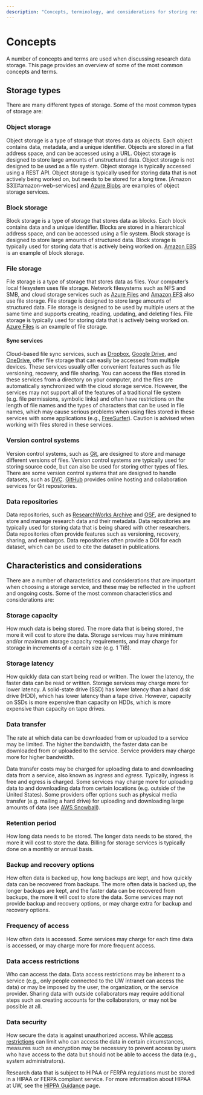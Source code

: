 ```yaml
---
description: "Concepts, terminology, and considerations for storing research data."
---
```

# Concepts

A number of concepts and terms are used when discussing research data storage. This page provides an overview of some of the most common concepts and terms.

## Storage types

There are many different types of storage. Some of the most common types of storage are:

### Object storage

Object storage is a type of storage that stores data as objects. Each object contains data, metadata, and a unique identifier. Objects are stored in a flat address space, and can be accessed using a URL. Object storage is designed to store large amounts of unstructured data. Object storage is not designed to be used as a file system. Object storage is typically accessed using a REST API. Object storage is typically used for storing data that is not actively being worked on, but needs to be stored for a long time. [Amazon S3][#amazon-web-services] and [Azure Blobs](#azure) are examples of object storage services.

### Block storage

Block storage is a type of storage that stores data as blocks. Each block contains data and a unique identifier. Blocks are stored in a hierarchical address space, and can be accessed using a file system. Block storage is designed to store large amounts of structured data. Block storage is typically used for storing data that is actively being worked on. [Amazon EBS](#amazon-web-services) is an example of block storage.

### File storage

File storage is a type of storage that stores data as files. Your computer's local filesystem uses file storage. Network filesystems such as NFS and SMB, and cloud storage services such as [Azure Files](#azure) and [Amazon EFS](#amazon-web-services) also use file storage. File storage is designed to store large amounts of structured data. File storage is designed to be used by multiple users at the same time and supports creating, reading, updating, and deleting files. File storage is typically used for storing data that is actively being worked on. [Azure Files](#azure) is an example of file storage.

#### Sync services

Cloud-based file sync services, such as [Dropbox](#dropbox), [Google Drive](#google-drive), and [OneDrive](#uw-onedrive-for-business), offer file storage that can easily be accessed from multiple devices. These services usually offer convenient features such as file versioning, recovery, and file sharing. You can access the files stored in these services from a directory on your computer, and the files are automatically synchronized with the cloud storage service. However, the services may not support all of the features of a traditional file system (e.g. file permissions, symbolic links) and often have restrictions on the length of file names and the types of characters that can be used in file names, which may cause serious problems when using files stored in these services with some applications (e.g., [FreeSurfer](../software/freesurfer.qmd)). Caution is advised when working with files stored in these services.

### Version control systems

Version control systems, such as [Git](https://git-scm.com/), are designed to store and manage different versions of files. Version control systems are typically used for storing source code, but can also be used for storing other types of files. There are some version control systems that are designed to handle datasets, such as [DVC](https://dvc.org/). [GitHub](#github) provides online hosting and collaboration services for Git repositories.

### Data repositories

Data repositories, such as [ResearchWorks Archive](#researchworks-archive) and [OSF](#open-science-framework), are designed to store and manage research data and their metadata. Data repositories are typically used for storing data that is being shared with other researchers. Data repositories often provide features such as versioning, recovery, sharing, and embargos. Data repositories often provide a DOI for each dataset, which can be used to cite the dataset in publications.

## Characteristics and considerations

There are a number of characteristics and considerations that are important when choosing a storage service, and these may be reflected in the upfront and ongoing costs. Some of the most common characteristics and considerations are:

### Storage capacity

How much data is being stored. The more data that is being stored, the more it will cost to store the data. Storage services may have minimum and/or maximum storage capacity requirements, and may charge for storage in increments of a certain size (e.g. 1 TiB). 

### Storage latency

How quickly data can start being read or written. The lower the latency, the faster data can be read or written. Storage services may charge more for lower latency. A solid-state drive (SSD) has lower latency than a hard disk drive (HDD), which has lower latency than a tape drive. However, capacity on SSDs is more expensive than capacity on HDDs, which is more expensive than capacity on tape drives.

### Data transfer

The rate at which data can be downloaded from or uploaded to a service may be limited. The higher the bandwidth, the faster data can be downloaded from or uploaded to the service. Service providers may charge more for higher bandwidth.

Data transfer costs may be charged for uploading data to and downloading data from a service, also known as *ingress* and *egress*. Typically, ingress is free and egress is charged. Some services may charge more for uploading data to and downloading data from certain locations (e.g. outside of the United States). Some providers offer options such as physical media transfer (e.g. mailing a hard drive) for uploading and downloading large amounts of data (see [AWS Snowball](https://aws.amazon.com/snowball/)).

### Retention period

How long data needs to be stored. The longer data needs to be stored, the more it will cost to store the data. Billing for storage services is typically done on a monthly or annual basis.

### Backup and recovery options

How often data is backed up, how long backups are kept, and how quickly data can be recovered from backups. The more often data is backed up, the longer backups are kept, and the faster data can be recovered from backups, the more it will cost to store the data. Some services may not provide backup and recovery options, or may charge extra for backup and recovery options.

### Frequency of access

How often data is accessed. Some services may charge for each time data is accessed, or may charge more for more frequent access.

### Data access restrictions

Who can access the data. Data access restrictions may be inherent to a service (e.g., only people connected to the UW intranet can access the data) or may be imposed by the user, the organization, or the service provider. Sharing data with outside collaborators may require additional steps such as creating accounts for the collaborators, or may not be possible at all. 

### Data security

How secure the data is against unauthorized access. While [access restrictions](#data-access-restrictions) can limit who can access the data in certain circumstances, measures such as encryption may be necessary to prevent access by users who have access to the data but should not be able to access the data (e.g., system administrators).

Research data that is subject to HIPAA or FERPA regulations must be stored in a HIPAA or FERPA compliant service. For more information about HIPAA at UW, see the [HIPPA Guidance](https://www.washington.edu/research/policies/guidance-hipaa-2/) page.
